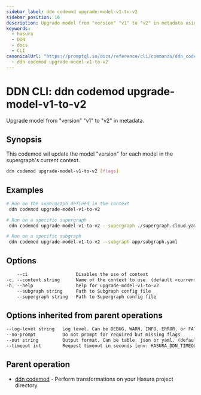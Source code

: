 ```yaml
---
sidebar_label: ddn codemod upgrade-model-v1-to-v2
sidebar_position: 16
description: Upgrade model from "version" "v1" to "v2" in metadata using the DDN CLI
keywords:
  - hasura
  - DDN
  - docs
  - CLI
canonicalUrl: "https://promptql.io/docs/reference/cli/commands/ddn_codemod_upgrade-model-v1-to-v2"
  - ddn codemod upgrade-model-v1-to-v2
---
```


# DDN CLI: ddn codemod upgrade-model-v1-to-v2

Upgrade model from "version" "v1" to "v2" in metadata.

## Synopsis

This codemod wil update the model "version" for each model in the supergraph's current context.

```bash
ddn codemod upgrade-model-v1-to-v2 [flags]
```

## Examples

```bash
# Run on the supergraph defined in the context
 ddn codemod upgrade-model-v1-to-v2

# Run on a specific supergraph
 ddn codemod upgrade-model-v1-to-v2 --supergraph ./supergraph.cloud.yaml

# Run on a specific subgraph
 ddn codemod upgrade-model-v1-to-v2 --subgraph app/subgraph.yaml
```

## Options

```sass
    --ci                  Disables the use of context
-c, --context string      Name of the context to use. (default <current_context>)
-h, --help                help for upgrade-model-v1-to-v2
    --subgraph string     Path to Subgraph config file
    --supergraph string   Path to Supergraph config file
```

## Options inherited from parent operations

```sass
--log-level string   Log level. Can be DEBUG, WARN, INFO, ERROR, or FATAL. (default "INFO")
--no-prompt          Do not prompt for required but missing flags
--out string         Output format. Can be table, json or yaml. (default "table")
--timeout int        Request timeout in seconds [env: HASURA_DDN_TIMEOUT] (default 100)
```

## Parent operation

- [ddn codemod](/reference/cli/commands/ddn_codemod) - Perform transformations on your Hasura project directory
